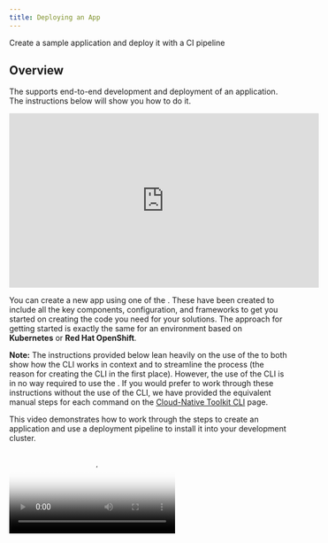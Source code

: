 ```yaml
---
title: Deploying an App
---
```



<PageDescription>

Create a sample application and deploy it with a CI pipeline

</PageDescription>

## Overview

The <Globals name="env" /> supports end-to-end development and deployment of an application. The instructions below will show you how to do it.

<iframe width="560" height="315" src="https://www.youtube.com/embed/czYQfvPTa7Y" frameborder="0" allow="accelerometer; autoplay; clipboard-write; encrypted-media; gyroscope; picture-in-picture" allowfullscreen></iframe>

You can create a new app using one of the [<Globals name="templates" />](/starterkits). These have been created to include all the key components, configuration, and frameworks to get you started on creating the code you need for your solutions. The approach for getting started is exactly the same for an environment based on **Kubernetes** or **Red Hat OpenShift**.

**Note:** The instructions provided below lean heavily on the use of the <Globals name="igccli"/> to both show how the CLI works in context and to streamline the process (the reason for creating the CLI in the first place). However, the use of the CLI is in no way required to use the <Globals name="shortName"/>. If you would prefer to work through these instructions without the use of the CLI, we have provided the equivalent manual steps for each command on the [Cloud-Native Toolkit CLI](/getting-started/cli) page.

This video demonstrates how to work through the steps to create an application and use a deployment pipeline to install it into your development cluster.

<Video src="/videos/deployapp.m4v" type="video/m4v" poster="/images/poster.png"/>

### Links

<AnchorLinks>
  <AnchorLink to="#1.-log-into-your-development-cluster-from-the-command-line">1. Log into your Development Cluster from the command line</AnchorLink>
  <AnchorLink to="#2.-create-the-development-namespace">2. Create the development namespace</AnchorLink>
  <AnchorLink to="#3.-open-the-developer-dashboard">3. Open the Developer Dashboard</AnchorLink>
  <AnchorLink to="#4.-create-your-app-in-git">4. Create your app in Git</AnchorLink>
  <AnchorLink to="#5.-register-the-application-in-a-devops-pipeline">5. Register the application in a DevOps Pipeline</AnchorLink>
  <AnchorLink to="#6.-view-your-application-pipeline">6. View your application pipeline</AnchorLink>
  <AnchorLink to="#7.-view-your-application-artifacts">7. View your application artifacts</AnchorLink>
  <AnchorLink to="#8.-access-the-running-app">8. Access the running app</AnchorLink>
  <AnchorLink to="#9.-locate-the-app-in-the-web-console">9. Locate the app in the Web Console</AnchorLink>
  <AnchorLink to="#10.-clone-your-code">10. Clone your code</AnchorLink>
  <AnchorLink to="#11.-run-the-application locally">11. Run the application locally</AnchorLink>
  <AnchorLink to="#12.-test-the-webhook">12. Test the webhook</AnchorLink>
</AnchorLinks>

<iframe width="560" height="315" src="https://www.youtube.com/embed/czYQfvPTa7Y" frameborder="0" allow="accelerometer; autoplay; clipboard-write; encrypted-media; gyroscope; picture-in-picture" allowfullscreen></iframe>

## Create an application

### 1. Log into your Development Cluster from the command line

Before starting, make sure you have set up your [development tools](/getting-started/dev-env-setup).

<Tabs>
<Tab label="Cluster managed by IBM Cloud">

Log into the cluster with `icc [cluster name|cluster nickname]`

</Tab>
<Tab label="OpenShift cluster">

Run `oc login $SERVER -u $OCP_USERNAME -p $OCP_PASSWORD`

</Tab>
</Tabs>

You should now be able to access the OpenShift console:

```shell
oc console
```

<InlineNotification kind="info">

**NOTE**: If your workshop is on Code Ready Workspaces, follow the steps in [Code Ready Workspaces Setup](/getting-started/dev-env-setup#code-ready-workspace) before logging in to the cluster. The remaining steps assume this step has already been performed. If you stop and then come back later it is a good idea to re-run this step again before proceeding

</InlineNotification>

### 2. Create the development namespace

Before getting started, the development namespace/project needs to be created and prepared for the DevOps pipelines. This is something that would typically happen once at the beginning of a project when a development team is formed and assigned to the cluster. 

This step copies the common `secrets` and `configMaps` that contain the CI/CD configuration from the `tools` namespace into the development namespace/project. This enables the pipelines to reference the values easily for your project.

```shell
oc sync ${DEV_NAMESPACE}
```

### 3. Open the Developer Dashboard

The [Developer Dashboard](/getting-started-day-1/dashboard) makes it easy for you to navigate to the tools, including a section that allows you to select a set of preconfigured [<Globals name="templates" />](/starterkits/gitrepos) that make seeding your development project very easy.

Before starting, open a browser and make sure you are logged into [Github](https://github.com). There are two options for how to access the dashboard:

<Tabs>
<Tab label="OpenShift console">

Open the Application Launcher dropdown from the top-right and select **Developer Dashboard** 

![Developer Dashboard menu](/images/ocp-console-developer-dashboard.png)

</Tab>
<Tab label="Command line">

```shell
oc dashboard
```

</Tab>
</Tabs>

### 4. Create your app in Git

<InlineNotification kind="warning">

**Warning:** If you are developing on a shared education cluster, you need to make it easy to identify your app. Please suffix the app name with your initials `{app name}-{your initials}` (e.g. `stockbffnode-mjp`) and use the **Git Organization** for the shared environment.

**Warning:** Your browser needs to be logged in to your GitHub account for a template to work. If the link from the tile displays the GitHub 404 page, log in and reload the page.

</InlineNotification>

1. From the Developer Dashboard, click on **<Globals name="templates" />** tab

2. Pick one of the templates that is a good architectural fit for your application and the language and framework that you prefer to work with. For your first application, select the **Typescript Microservice**. This also works well in the Cloud Shell.

    Click on a <Globals name="template" /> **Tile** to create your app github repository from the template repository selected. You can also click on the **Git Icon** to browse the source template repository and click on the **Template** to create the template.

3. Complete the [GitHub create repository from template](https://help.github.com/en/github/creating-cloning-and-archiving-repositories/creating-a-repository-from-a-template) process.

    **Owner**: Select a valid GitHub organization that you are authorized to create repositories within or the one you were given for the shared cluster (See warning above)

    **Repository name**: Enter a name for your repo. GitHub will help with showing a green tick if it is valid (See warning above)

    **Description**: Describe your app

    Press **Create repository from template**

    ![Template](/images/template.png)

4. The new repository will be created in your selected organization.

## Create the DevOps pipeline

### 5. Register the application in a DevOps Pipeline

<InlineNotification kind="info">

We will be using the `pipeline` command of the IBM Garage Cloud cli to register the DevOps pipeline. The pipeline command gives an option for both `Jenkins` and `Tekton`. For more information about working with the different build engines, please see [Continuous Integration with Jenkins Guide](/tools/jenkins) and [Continuous Integration with Tekton Guide](/tools/tekton)

</InlineNotification>

1. Open a browser to the Git repository created in the previous step.

2. Copy the url to the Git repository. For GitHub this is done by pressing the `Code` button and copying the url provided in the `Clone` section.

3. Start the process to create a pipeline.

    ```shell
    oc pipeline ${GIT_URL}
    ```
   
    For example:
    ```shell
    oc pipeline https://github.com/gct-showcase/inventory-svc
    ```

4. For the deployment of your first app with OpenShift select **Tekton** as the CI engine.

5. The first time a pipeline is registered in the namespace, the CLI will ask for a username and **Password**/**Personal Access Token** for the Git repository that will be stored in a secret named `git-credentials`.

    **Username**: Enter your GitHub user id

    **Personal Access Token**: Paste your GitHub personal access token

6. When registering a `Tekton` pipeline, the CLI will attempt to determine the runtime used by the repository that was provided and filter the available pipelines. If only one matches then it will be automatically selected. If it cannot find a match or there is more than one match then you will be prompted to select the pipeline.

7. When registering a `Tekton` pipeline, the CLI also reads the available parameters from the pipeline and generates prompts for input. In this case, the option of scanning the built image for vulnerabilities is the only options. The scan is performed by the Vulnerability Advisor if you are using IBM Image Registry or by [Trivy](https://github.com/aquasecurity/trivy) if another image registry is used. This scan is performed in "scan" stage of pipeline after "img-release" stage.
    ```shell
    ? scan-image: Enable the pipeline to scan the image for vulnerabilities?(Y/n)
    ```

8. To skip the scan, you have type "n" (No).Otherwise, type "y" (Yes) for performing Vulnerability Scanning on the image.

9. After the pipeline has been created,the command will set up a webhook from the Git host to the pipeline event listener.

    **Note:** if the webhook registration step fails, it is likely because the Git credentials are incorrect or do not have enough permission in the repository. 

10. When the command is completed it will present options for next steps. You can use the Tekton cli commands to inspect the pipeline run that has been created and tail the log and/or navigate to the provided url to see the pipeline running from the OpenShift console.

### 6. View your application pipeline

The steps to view your registered pipeline will vary based on type of pipeline (`Jenkins` or `Tekton`) and container platform version.

<Accordion>
<AccordionItem title="Tekton" open="true">

<Tabs>
<Tab label="OpenShift 4.x">

1. Open the OpenShift Web Console

    ```shell script
    oc console
    ```

    **OR**

    ![IBM Cloud console](./images/openshiftconsole.png)

2. From menu on the left switch to the **Developer** mode

3. Select _dev_ project that was used for the application pipeline registration

4. In the left menu, select *Pipelines*

You will see your application DevOps pipeline now starting to build and once completed will look like the image below.

![OpenShift](./images/tektonpipeline.png)

</Tab>
<Tab label="Kubernetes">

1. Open the Developer Dashboard

    ```shell script
    kubectl dashboard
    ```

2. Select the `Tekton` tile to launch the Tekton UI

3. Select your development project

</Tab>
</Tabs>

</AccordionItem>
<AccordionItem title="Jenkins">

<Tabs>
<Tab label="OpenShift 4.x">

1. Open the OpenShift Web Console

    ```shell script
    oc console
    ```

    **OR**

    ![IBM Cloud console](./images/openshiftconsole.png)

2. From the left-hand menu, select `Builds` -> `Build Configs`

3. Select your project from the drop-down menu at the top

4. The registered pipeline should appear in the list

</Tab>
<Tab label="Kubernetes">

1. Run the command `oc dashboard` in your terminal to open your [<Globals name="dashboard" />](/getting-started-day-1/dashboard)
2. Select the Jenkins tool to open the Jenkins dashboard
3. Run the command `kubectl credentials` in your terminal to get the list of logins for the tools
4. Use the Jenkins userid and password to log into the Jenkins dashboard

Wait for the pipeline stages to start building. Once the stages have completed, you will see a view similar to the one below.

![Jenkins Pipeline](./images/pipeline.png)

</Tab>
</Tabs>

</AccordionItem>

</Accordion>

### 7. View your application artifacts

The pipeline built two artifacts for deploying your app:
- Container image -- The [image registry](/tools/ibm-cloud-container-registry) includes a container image with your app built in
- Helm chart -- The [artifact repository](/tools/artifactory) includes a [Helm chart repository](https://helm.sh/docs/topics/chart_repository/) that includes a Helm chart for deploying your app

Let's look at these artifacts in the Toolkit environment.

The container image is stored in the IBM Cloud Container Registry:
1. From the OpenShift console's tools menu or from the Developer Dashboard's tools page, select Image Registry.
2. In the image regisry, you'll see the image the pipeline built for your app, such as `us.icr.io/isv-scenarios/stockbffnode-bw` with a different tag for each build.
  ![Image Registry](./images/images-in-iccr.png)

The Helm chart is stored in Artifactory:
1. From the OpenShift console's tools menu or from the Developer Dashboard's tools page, select Artifactory.
2. In the Artifactory console, select Artifactory > Artifacts > generic-local. You'll see a `isv-scenarios` folder with a different chart for each build, such as `generic-local/isv-scenarios/stockbffnode-bw-0.0.1.tgz`.
  ![Helm chart repo](./images/charts-in-artifactory.png)

### 8. Access the running app

Once the pipeline has completed successfully, the app will be deployed into the namespace used when registering the pipeline. To validate the app is running follow these steps:

**Note:** Be sure the namespace context is set correctly before running the following commands

1. Retrieve the app ingress endpoint using commands below in your terminal.

    ```shell
    oc endpoints
    ```

2. From the endpoints listed, select the URL for the repo that was just deployed and press **Enter** to open that URL in a web browser. Validate the application is working as expected.

### 9. Locate the app in the web console

The build pipeline is configured to build the source code from the Git repository into a container image. This image is stored in the [Image Registry](/learning/intermediate). After that, the image is deployed into the same namespace/project within the development cluster where the pipeline ran and validated for its health. The steps below will walk through locating the installed application within the Web Console.

<Tabs>
<Tab label="OpenShift 4.x">

1. Open the **OpenShift web console**
   
    ```shell
    oc console
    ```

2. Change to the **Developer** view
3. Click on **Topology** menu
4. Click on your application deployment in the topology view
5. Click on the **Overview** tab
6. Increase the number of running pods to 2 pods
7. Click on the **Resources** tab to view the list of pods
8. Click on **View Logs** link to view the logs from each pod
9. You can see the running state of your application

![Pods on OpenShift](images/topology.png)

</Tab>

<Tab label="Kubernetes">

1. Open the **Kubernetes Dashboard**

    ```shell
    kubectl console
    ```

2. Change to the namespace from `default` to either `dev` or the namespace you used to deploy your app
3. Click on **Deployments**
4. You should see the deployment of your application
5. Click on your application , and the corresponding **Replica Set**
6. Try scaling the application, click on **Scale** in the header, change number of pods to 2 and click **OK**
7. Click on one of the `pod` instances
8. Click on **Logs**
9. You can see the running state of your application
10. Navigate around the console to understand where your deployment, service and pods are running

![Pods on IKS](images/podsiks.png)

</Tab>
</Tabs>

<InlineNotification kind="success">

**Success:** You now have your application running inside your development cluster and being delivered using a Tekton based CI pipeline. This is the beginning of the developer journey with IBM Cloud.

</InlineNotification>

Having reached this point, we recommend you repeat the process a few more
 times using different **Code Patterns** templates and explore the **Developer** view in OpenShift to get familiar with it.

## Run the application locally

### 10. Clone your code to you local machine

1. Open a browser to the Git repository created in the previous step.

2. Copy the url to the Git repository. For GitHub this is done by pressing the `Code` button and copying the url provided in the `Clone` section.

3. Clone the repository using the url from the terminal.
   
    ```shell
    git clone ${GIT_URL}
    ```
   
    For example:

   ```shell
   git clone https://github.com/gct-showcase/inventory-svc
   ```

4. You will be required to enter your **GitHub User ID** and use your **Git Hub Personal Access Token** as your password. This will complete the clone of your git repository.

5. Change into the cloned directory
   
    ```shell
    cd stockbffnode
    ```

### 11. Run the application locally

Most developers like to run the code natively in local development environment. To do so, follow the instructions listed in the **README.md** file to run the code locally.
You may be required to install a specific runtime like **Java**, **Node** or **Go**.

1. If you want to quickly access your git repo you can run a helper command to open the git webpage.
  
    ```shell
    oc git
    ``` 

2. From inside the folder where the code was cloned from GitHub, run the following command to install the Node.js dependencies.
  
    ```
    npm install
    ```

- Run the following command to start the application.
    ```
    npm run start
    ```

<Tabs>

<Tab label="Cloud Shell">

- To view the running app click on the **Eye Icon** on the top right and select the port `3000` this will open a browser tab and display the running app on that port.

  ![View App](./images/viewapp.png)

</Tab>

<Tab label="Cloud Ready Workspaces">

![CRW Open Link](./images/crwopenlink.png)


- Click on open link


![CRW Open App](./images/crwopenapp.png)


- To view this application in new tab click top right corner arrow icon

</Tab>

<Tab label="Desktop/Laptop">
- Open a browser to `http://localhost:3000/api-docs/`
</Tab>

</Tabs>

- You can try out the sample API that is provided with this **Code Pattern**

- You can now add new features and function from inside the Cloud Shell and experiment with your code before you push any changes back to git.

### 12. Test the webhook

1.  Go to your cloned git project and navigate to <i>chart/base</i> directory.
    
    ```shell
    cd stockbffnode
    cd chart/base
    ```
    
2. Open the file `Chart.yaml` in edit mode and change the `description` field's value from "A Helm chart for Kubernetes" to "A Helm chart for [yourprojectName]"
3. Save the edits
4. Push the changes back to your repository
   
    ```shell
    git add .
    git commit -m "Update application name"
    git push
    ```
   
5. As soon as you push your code changes successfully, the webhook will trigger a new pipeline run for your project in your namespace in OCP.
  
    **Note:** if the webhook registration step fails, the git push will not trigger the pipeline.

